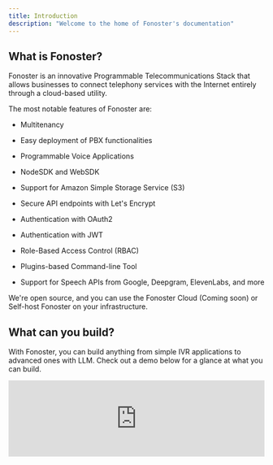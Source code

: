 ```yaml
---
title: Introduction
description: "Welcome to the home of Fonoster's documentation"
---
```


## What is Fonoster?

Fonoster is an innovative Programmable Telecommunications Stack that allows businesses to connect telephony services with the Internet entirely through a cloud-based utility.

The most notable features of Fonoster are:

* Multitenancy

* Easy deployment of PBX functionalities

* Programmable Voice Applications

* NodeSDK and WebSDK

* Support for Amazon Simple Storage Service (S3)

* Secure API endpoints with Let's Encrypt

* Authentication with OAuth2

* Authentication with JWT

* Role-Based Access Control (RBAC)

* Plugins-based Command-line Tool

* Support for Speech APIs from Google, Deepgram, ElevenLabs, and more

We're open source, and you can use the Fonoster Cloud (Coming soon) or Self-host Fonoster on your infrastructure.

## What can you build?

With Fonoster, you can build anything from simple IVR applications to advanced ones with LLM. Check out a demo below for a glance at what you can build.

<iframe width="100%" height="calc(100vw/1.77)" src="https://www.youtube.com/embed/hFOTzboLPnw" title="YouTube video player" frameborder="0" allow="accelerometer; autoplay; clipboard-write; encrypted-media; gyroscope; picture-in-picture" allowfullscreen />

## Getting help

<CardGroup cols={2}>
  <Card title="Join our Discord server" icon="discord" color="#5765F2" iconType="brands" href="https://discord.com/invite/4QWgSz4hTC">
    The #get-help channel is a great place to get help with any questions about Fonoster.
  </Card>

  <Card title="Follow us on X (Twitter)" icon="x-twitter" color="#FFFFFF" iconType="brands" href="https://twitter.com/fonoster">
    Follow us on X (Twitter) for the latest updates and news.
  </Card>

  <Card title="Schedule a call" icon="phone" iconType="solid" href="https://cal.com/psanders/coffee-chat">
    Arrange a call with the team. We can help answer questions and give 1-on-1 help building on Fonoster.
  </Card>

  <Card title="Give us a start on GitHub" icon="star" iconType="solid" color="#FBBF24" href="https://github.com/fonoster/fonoster">
    Check us out at github.com/fonoster
  </Card>
</CardGroup>